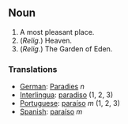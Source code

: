 == Noun ==
# A most pleasant place.
# (''Relig.'') Heaven.
# (''Relig.'') The Garden of Eden.

=== Translations ===
*[[German]]: [[Paradies]] ''n''
*[[Interlingua]]: [[paradiso]] (1, 2, 3)
*[[Portuguese]]: [[paraíso]] ''m'' (1, 2, 3)
*[[Spanish]]: [[paraíso]] ''m''
